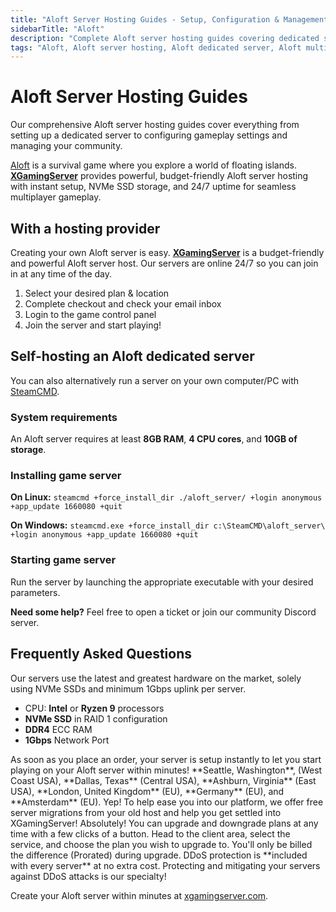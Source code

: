 ```yaml
---
title: "Aloft Server Hosting Guides - Setup, Configuration & Management"
sidebarTitle: "Aloft"
description: "Complete Aloft server hosting guides covering dedicated server setup, configuration settings, and troubleshooting."
tags: "Aloft, Aloft server hosting, Aloft dedicated server, Aloft multiplayer"
---
```


# Aloft Server Hosting Guides

Our comprehensive Aloft server hosting guides cover everything from setting up a dedicated server to configuring gameplay settings and managing your community.

[Aloft](https://store.steampowered.com/app/1660080/Aloft/) is a survival game where you explore a world of floating islands. **[XGamingServer](https://xgamingserver.com/)** provides powerful, budget-friendly Aloft server hosting with instant setup, NVMe SSD storage, and 24/7 uptime for seamless multiplayer gameplay.

## With a hosting provider
Creating your own Aloft server is easy. **[XGamingServer](https://xgamingserver.com/)** is a budget-friendly and powerful Aloft server host. Our servers are online 24/7 so you can join in at any time of the day.

1. Select your desired plan & location
2. Complete checkout and check your email inbox
3. Login to the game control panel
4. Join the server and start playing!

## Self-hosting an Aloft dedicated server

You can also alternatively run a server on your own computer/PC with [SteamCMD](https://developer.valvesoftware.com/wiki/SteamCMD).

### System requirements

An Aloft server requires at least **8GB RAM**, **4 CPU cores**, and **10GB of storage**.

### Installing game server

**On Linux:**
`steamcmd +force_install_dir ./aloft_server/ +login anonymous +app_update 1660080 +quit`

**On Windows:**
`steamcmd.exe +force_install_dir c:\SteamCMD\aloft_server\ +login anonymous +app_update 1660080 +quit`

### Starting game server

Run the server by launching the appropriate executable with your desired parameters.

**Need some help?** Feel free to open a ticket or join our community Discord server.

## Frequently Asked Questions

<AccordionGroup>

<Accordion title="What are the specs on the servers?">
Our servers use the latest and greatest hardware on the market, solely using NVMe SSDs and minimum 1Gbps uplink per server.

- CPU: **Intel** or **Ryzen 9** processors
- **NVMe SSD** in RAID 1 configuration
- **DDR4** ECC RAM
- **1Gbps** Network Port
</Accordion>

<Accordion title="How long does setup take?">
As soon as you place an order, your server is setup instantly to let you start playing on your Aloft server within minutes!
</Accordion>

<Accordion title="What locations are the servers in?">
**Seattle, Washington**, (West Coast USA), **Dallas, Texas** (Central USA), **Ashburn, Virginia** (East USA), **London, United Kingdom** (EU), **Germany** (EU), and **Amsterdam** (EU).
</Accordion>

<Accordion title="Can I migrate my existing server to XGamingServer?">
Yep! To help ease you into our platform, we offer free server migrations from your old host and help you get settled into XGamingServer!
</Accordion>

<Accordion title="Can I upgrade/downgrade my server later on?">
Absolutely! You can upgrade and downgrade plans at any time with a few clicks of a button. Head to the client area, select the service, and choose the plan you wish to upgrade to. You'll only be billed the difference (Prorated) during upgrade.
</Accordion>

<Accordion title="Are the servers DDoS protected?">
DDoS protection is **included with every server** at no extra cost. Protecting and mitigating your servers against DDoS attacks is our specialty!
</Accordion>

</AccordionGroup>

Create your Aloft server within minutes at [xgamingserver.com](https://xgamingserver.com/).
